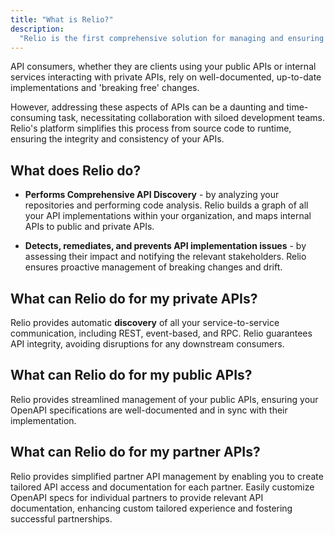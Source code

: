 ```yaml
---
title: "What is Relio?"
description:
  "Relio is the first comprehensive solution for managing and ensuring the integrity of your APIs from source code to runtime."
---
```


API consumers, whether they are clients using your public APIs or internal services interacting with private APIs, rely on well-documented, up-to-date implementations and 'breaking free' changes.

However, addressing these aspects of APIs can be a daunting and time-consuming task, necessitating collaboration with siloed development teams. Relio's platform simplifies this process from source code to runtime, ensuring the integrity and consistency of your APIs. 


## What does Relio do?

- **Performs Comprehensive API Discovery** - by analyzing your repositories and performing code analysis. Relio builds a graph of all your API implementations within your organization, and maps internal APIs to public and private APIs.

- **Detects, remediates, and prevents API implementation issues** - by assessing their impact and notifying the relevant stakeholders. Relio ensures proactive management of breaking changes and drift.

## What can Relio do for my private APIs?

Relio provides automatic **discovery** of all your service-to-service communication, including REST, event-based, and RPC. Relio guarantees API integrity, avoiding disruptions for any downstream consumers.

## What can Relio do for my public APIs?

Relio provides streamlined management of your public APIs, ensuring your OpenAPI specifications are well-documented and in sync with their implementation.

## What can Relio do for my partner APIs?

Relio provides simplified partner API management by enabling you to create tailored API access and documentation for each partner. Easily customize OpenAPI specs for individual partners to provide relevant API documentation, enhancing custom tailored experience and fostering successful partnerships.
